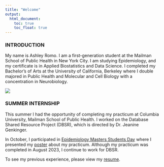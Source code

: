 ```yaml
---
title: "Welcome"
output: 
  html_document:
    toc: true
    toc_float: true
---
```


### INTRODUCTION

My name is Ashley Romo. I am a first-generation student at the Mailman School of Public Health in New York City. I am studying Epidemiology, and my certificate is in Applied Biostatistics and Data Science. I completed my Bachelor's of Arts at the University of California, Berkeley where I double majored in Public Health and Molecular and Cell Biology with a concentration in Neurobiology. 
 
 ![](images/grad.jpg)

### SUMMER INTERNSHIP
This summer I had the opportunity of completing my practicum at Columbia University, Mailman School of Public Health. I worked on the Database Shared Resource Project (DBSR), which is directed by Dr. Jeanine Genkinger. 

In October, I participated in [Epidemiology Masters Students Day](https://www.epidemiologymsd.com/) where I presented my [poster](https://www.epidemiologymsd.com/_files/ugd/1a4c4d_11b4cac6ca104550b38299c2508ca8a2.pdf) about my practicum. Although my practicum was completed in August 2023, I continue to work for DBSR. 

To see my previous experience, please view my [resume](about.html).
